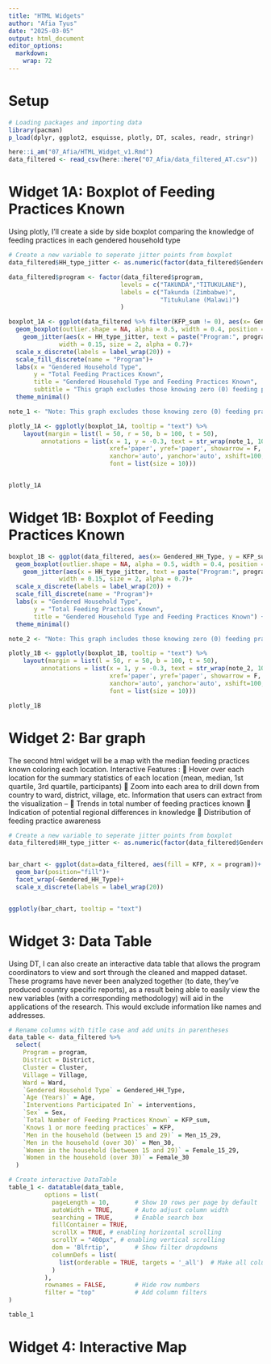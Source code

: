 ```yaml
---
title: "HTML Widgets"
author: "Afia Tyus"
date: "2025-03-05"
output: html_document
editor_options: 
  markdown: 
    wrap: 72
---
```


# Setup

```r
# Loading packages and importing data
library(pacman)
p_load(dplyr, ggplot2, esquisse, plotly, DT, scales, readr, stringr)

here::i_am("07_Afia/HTML_Widget_v1.Rmd")
data_filtered <- read_csv(here::here("07_Afia/data_filtered_AT.csv"))

```

# Widget 1A: Boxplot of Feeding Practices Known

Using plotly, I’ll create a side by side boxplot comparing the knowledge
of feeding practices in each gendered household type

```r
# Create a new variable to seperate jitter points from boxplot
data_filtered$HH_type_jitter <- as.numeric(factor(data_filtered$Gendered_HH_Type)) + 0.25  # Nudges jitter to the right

data_filtered$program <- factor(data_filtered$program,
                               levels = c("TAKUNDA","TITUKULANE"),
                               labels = c("Takunda (Zimbabwe)", 
                                          "Titukulane (Malawi)")
                               )

boxplot_1A <- ggplot(data_filtered %>% filter(KFP_sum != 0), aes(x= Gendered_HH_Type, y = KFP_sum, fill = program)) +
  geom_boxplot(outlier.shape = NA, alpha = 0.5, width = 0.4, position = position_nudge(x = -0.25)) +  # Nudges boxplots left
    geom_jitter(aes(x = HH_type_jitter, text = paste("Program:", program, "<br>Feeding Practices Known: ", KFP_sum)), 
              width = 0.15, size = 2, alpha = 0.7)+
  scale_x_discrete(labels = label_wrap(20)) +  
  scale_fill_discrete(name = "Program")+
  labs(x = "Gendered Household Type",
       y = "Total Feeding Practices Known",
       title = "Gendered Household Type and Feeding Practices Known",
       subtitle = "This graph excludes those knowing zero (0) feeding practices to provide a clearer picture of knowledge distribution") +
  theme_minimal()

note_1 <- "Note: This graph excludes those knowing zero (0) feeding practices to provide a clearer picture of knowledge distribution"

plotly_1A <- ggplotly(boxplot_1A, tooltip = "text") %>% 
    layout(margin = list(l = 50, r = 50, b = 100, t = 50),
         annotations = list(x = 1, y = -0.3, text = str_wrap(note_1, 100),
                            xref='paper', yref='paper', showarrow = F, 
                            xanchor='auto', yanchor='auto', xshift=100, yshift=-20,
                            font = list(size = 10)))


plotly_1A
```

# Widget 1B: Boxplot of Feeding Practices Known

```r
boxplot_1B <- ggplot(data_filtered, aes(x= Gendered_HH_Type, y = KFP_sum, fill = program)) +
  geom_boxplot(outlier.shape = NA, alpha = 0.5, width = 0.4, position = position_nudge(x = -0.25)) +  # Nudges boxplots left
    geom_jitter(aes(x = HH_type_jitter, text = paste("Program:", program, "<br>Feeding Practices Known: ", KFP_sum)), 
              width = 0.15, size = 2, alpha = 0.7)+
  scale_x_discrete(labels = label_wrap(20)) +  
  scale_fill_discrete(name = "Program")+
  labs(x = "Gendered Household Type",
       y = "Total Feeding Practices Known",
       title = "Gendered Household Type and Feeding Practices Known") +
  theme_minimal()

note_2 <- "Note: This graph includes those knowing zero (0) feeding practices"

plotly_1B <- ggplotly(boxplot_1B, tooltip = "text") %>% 
    layout(margin = list(l = 50, r = 50, b = 100, t = 50),
         annotations = list(x = 1, y = -0.3, text = str_wrap(note_2, 100),
                            xref='paper', yref='paper', showarrow = F, 
                            xanchor='auto', yanchor='auto', xshift=100, yshift=-20,
                            font = list(size = 10)))

plotly_1B
```

# Widget 2: Bar graph

The second html widget will be a map with the median feeding practices
known coloring each location. Interactive Features :  Hover over each
location for the summary statistics of each location (mean, median, 1st
quartile, 3rd quartile, participants)  Zoom into each area to drill
down from country to ward, district, village, etc. Information that
users can extract from the visualization –  Trends in total number of
feeding practices known  Indication of potential regional differences
in knowledge  Distribution of feeding practice awareness

```r

# Create a new variable to seperate jitter points from boxplot
data_filtered$HH_type_jitter <- as.numeric(factor(data_filtered$Gendered_HH_Type)) + 0.25  # Nudges jitter to the right


bar_chart <- ggplot(data=data_filtered, aes(fill = KFP, x = program))+
  geom_bar(position="fill")+
  facet_wrap(~Gendered_HH_Type)+
  scale_x_discrete(labels = label_wrap(20))


ggplotly(bar_chart, tooltip = "text")
```

# Widget 3: Data Table

Using DT, I can also create an interactive data table that allows the
program coordinators to view and sort through the cleaned and mapped
dataset. These programs have never been analyzed together (to date,
they’ve produced country specific reports), as a result being able to
easily view the new variables (with a corresponding methodology) will
aid in the applications of the research. This would exclude information
like names and addresses.

```r

# Rename columns with title case and add units in parentheses
data_table <- data_filtered %>%
  select(
    Program = program,
    District = District, 
    Cluster = Cluster, 
    Village = Village, 
    Ward = Ward,
    `Gendered Household Type` = Gendered_HH_Type,
    `Age (Years)` = Age,
    `Interventions Participated In` = interventions,
    `Sex` = Sex,
    `Total Number of Feeding Practices Known` = KFP_sum,
    `Knows 1 or more feeding practices` = KFP,
    `Men in the household (between 15 and 29)` = Men_15_29,
    `Men in the household (over 30)` = Men_30,
    `Women in the household (between 15 and 29)` = Female_15_29,
    `Women in the household (over 30)` = Female_30
  )

# Create interactive DataTable
table_1 <- datatable(data_table, 
          options = list(
            pageLength = 10,       # Show 10 rows per page by default
            autoWidth = TRUE,      # Auto adjust column width
            searching = TRUE,      # Enable search box
            fillContainer = TRUE,
            scrollX = TRUE, # enabling horizontal scrolling
            scrollY = "400px", # enabling vertical scrolling
            dom = 'Blfrtip',       # Show filter dropdowns
            columnDefs = list(     
              list(orderable = TRUE, targets = '_all')  # Make all columns sortable
            )
          ),
          rownames = FALSE,        # Hide row numbers
          filter = "top"           # Add column filters
)

table_1


```

# Widget 4: Interactive Map

```r



```
